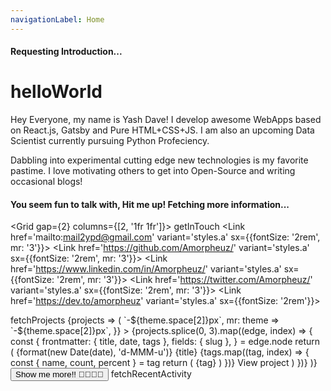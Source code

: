 ```yaml
---
navigationLabel: Home
---
```



<Flex><Spinner height='30' /><h4>Requesting Introduction...</h4></Flex>

# helloWorld
<Message variant='success' mb={2}>
  <Text variant='styles.h4'>Hey Everyone, my name is Yash Dave!</Text>
  I develop awesome WebApps based on React.js, Gatsby and Pure HTML+CSS+JS. I am also an upcoming Data Scientist currently pursuing Python Profeciency.
</Message>

<Message variant='success' mb={2}>Dabbling into experimental cutting edge new technologies is my favorite pastime. I love motivating others to get into Open-Source and writing occasional blogs!</Message>
<br />
<Flex><Spinner height='30' /><h4>You seem fun to talk with, Hit me up! Fetching more information...</h4></Flex>

<Grid gap={2} columns={[2, '1fr 1fr']}>
  <Box>
    <Heading variant='styles.h2' sx={{mb:0}}>getInTouch</Heading>
    <Link href='mailto:mail2ypd@gmail.com' variant='styles.a' sx={{fontSize: '2rem', mr: '3'}}><FontAwesomeIcon icon={faEnvelopeSquare} /></Link>
    <Link href='https://github.com/Amorpheuz/' variant='styles.a' sx={{fontSize: '2rem', mr: '3'}}><FontAwesomeIcon icon={faGithubSquare} /></Link>
    <Link href='https://www.linkedin.com/in/Amorpheuz/' variant='styles.a' sx={{fontSize: '2rem', mr: '3'}}><FontAwesomeIcon icon={faLinkedin} /></Link>
    <Link href='https://twitter.com/Amorpheuz/' variant='styles.a' sx={{fontSize: '2rem', mr: '3'}}><FontAwesomeIcon icon={faTwitterSquare} /></Link>
    <Link href='https://dev.to/amorpheuz' variant='styles.a' sx={{fontSize: '2rem'}}><FontAwesomeIcon icon={faDev} /></Link>
  </Box>
  <Box>
    
  </Box>
</Grid>
<Heading variant='styles.h2'>fetchProjects</Heading>
<SourceList filter='projects'>
  {projects => (
    <Flex
      sx={{
        flexWrap: 'wrap',
        ml: theme => `-${theme.space[2]}px`,
        mr: theme => `-${theme.space[2]}px`,
      }}
    >
      {projects.splice(0, 3).map((edge, index) => {
        const {
          frontmatter: { title, date, tags },
          fields: { slug },
        } = edge.node
        return (
          <Box
            key={index}
            sx={{ mb: 3, maxWidth: ['100%', '50%', '33.333%'], width: ['100%', '50%', '33.333%'] }}
          >
            <Link href={slug} sx={{textDecoration: 'none'}}>
              <Card
                sx={{
                  ml: 2, 
                  mr: 2,
                  p: 3,
                }}
              > 
                <Text sx={{fontSize:0, color:'muted'}}>{format(new Date(date), 'd-MMM-u')}</Text>
                <Heading variant='styles.h4' sx={{color: 'text'}}>{title}</Heading>
                {tags.map((tag, index) => {
                  const { name, count, percent } = tag
                  return (
                    <Badge
                      key={index}
                      variant='primary'
                      sx={{
                        mr: 2,
                        mb: 2,
                        color: mix('success', 'secondary', `${index / tags.length}`),
                        borderColor: mix(
                          'success',
                          'secondary',
                          `${index / tags.length}`
                        ),
                      }}
                    >
                      {tag}
                    </Badge>
                  )
                })}
                <Text sx={{textDecoration: 'underline'}}>View project</Text>
              </Card>
            </Link>
          </Box>
        )
      })}
    </Flex>
  )}
</SourceList>
<Flex 
  sx={{
    justifyContent: 'center',
  }}
>
  <Button as='a' mr={2} href='/projects' variant='primary' >Show me more!! 👨‍💻👩‍💻</Button>
</Flex>
<Heading variant='styles.h2'>fetchRecentActivity</Heading>


